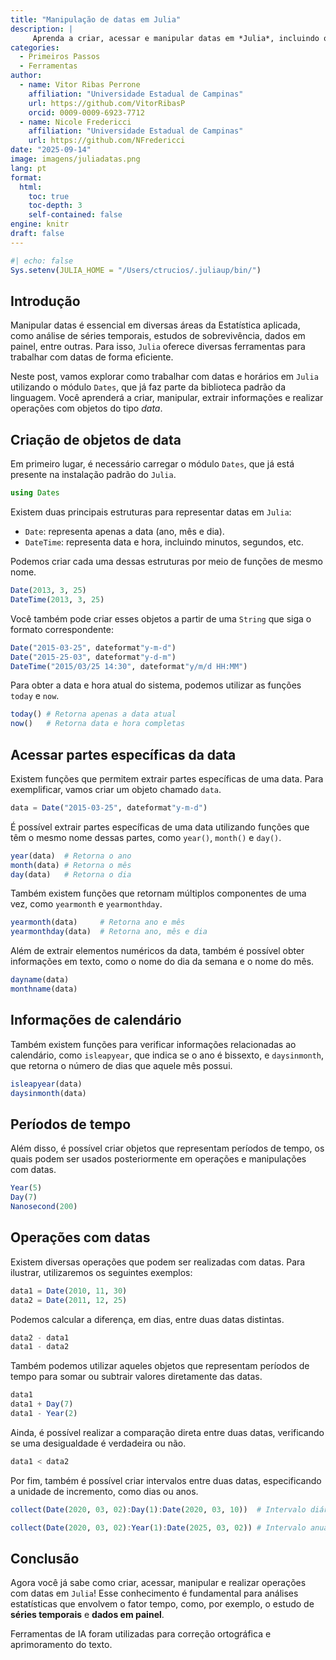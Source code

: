 ```yaml
---
title: "Manipulação de datas em Julia"
description: |
     Aprenda a criar, acessar e manipular datas em *Julia*, incluindo operações aritméticas e comparações entre períodos de tempo.
categories:
  - Primeiros Passos
  - Ferramentas
author:
  - name: Vitor Ribas Perrone
    affiliation: "Universidade Estadual de Campinas"
    url: https://github.com/VitorRibasP
    orcid: 0009-0009-6923-7712
  - name: Nicole Fredericci
    affiliation: "Universidade Estadual de Campinas"
    url: https://github.com/NFredericci
date: "2025-09-14"
image: imagens/juliadatas.png
lang: pt
format:
  html:
    toc: true
    toc-depth: 3
    self-contained: false
engine: knitr
draft: false
---
```



```r
#| echo: false
Sys.setenv(JULIA_HOME = "/Users/ctrucios/.juliaup/bin/")
```



## Introdução

::: {.justify}
Manipular datas é essencial em diversas áreas da Estatística aplicada, como análise de séries temporais, estudos de sobrevivência, dados em painel, entre outras. Para isso, `Julia` oferece diversas ferramentas para trabalhar com datas de forma eficiente.

Neste post, vamos explorar como trabalhar com datas e horários em `Julia` utilizando o módulo `Dates`, que já faz parte da biblioteca padrão da linguagem. Você aprenderá a criar, manipular, extrair informações e realizar operações com objetos do tipo _data_.
:::

## Criação de objetos de data

::: {.justify}
Em primeiro lugar, é necessário carregar o módulo `Dates`, que já está presente na instalação padrão do `Julia`.
:::

```julia
using Dates
```

::: {.justify}
Existem duas principais estruturas para representar datas em `Julia`:

- `Date`: representa apenas a data (ano, mês e dia).
- `DateTime`: representa data e hora, incluindo minutos, segundos, etc.

Podemos criar cada uma dessas estruturas por meio de funções de mesmo nome.
:::

```julia
Date(2013, 3, 25)
DateTime(2013, 3, 25)
```

:::{.justify}
Você também pode criar esses objetos a partir de uma `String` que siga o formato correspondente:
:::

```julia
Date("2015-03-25", dateformat"y-m-d")
Date("2015-25-03", dateformat"y-d-m")
DateTime("2015/03/25 14:30", dateformat"y/m/d HH:MM")
```

:::{.justify}
Para obter a data e hora atual do sistema, podemos utilizar as funções `today` e `now`.
:::

```julia
today() # Retorna apenas a data atual
now()   # Retorna data e hora completas
```

## Acessar partes específicas da data

:::{.justify}
Existem funções que permitem extrair partes específicas de uma data. Para exemplificar, vamos criar um objeto chamado `data`.
:::

```julia
data = Date("2015-03-25", dateformat"y-m-d")
```

:::{.justify}
É possível extrair partes específicas de uma data utilizando funções que têm o mesmo nome dessas partes, como `year()`, `month()` e `day()`.
:::

```julia
year(data)  # Retorna o ano
month(data) # Retorna o mês
day(data)   # Retorna o dia
```

:::{.justify}
Também existem funções que retornam múltiplos componentes de uma vez, como `yearmonth` e `yearmonthday`.
:::

```julia
yearmonth(data)     # Retorna ano e mês
yearmonthday(data)  # Retorna ano, mês e dia
```

:::{.justify}
Além de extrair elementos numéricos da data, também é possível obter informações em texto, como o nome do dia da semana e o nome do mês.
:::

```julia
dayname(data)
monthname(data)
```


## Informações de calendário

:::{.justify}
Também existem funções para verificar informações relacionadas ao calendário, como `isleapyear`, que indica se o ano é bissexto, e `daysinmonth`, que retorna o número de dias que aquele mês possui.
:::

```julia
isleapyear(data) 
daysinmonth(data)
```

## Períodos de tempo

:::{.justify}
Além disso, é possível criar objetos que representam períodos de tempo, os quais podem ser usados posteriormente em operações e manipulações com datas. 
:::

```julia
Year(5)
Day(7)
Nanosecond(200)
```

## Operações com datas

:::{.justify}
Existem diversas operações que podem ser realizadas com datas. Para ilustrar, utilizaremos os seguintes exemplos:
:::

```julia
data1 = Date(2010, 11, 30) 
data2 = Date(2011, 12, 25)
```

:::{.justify}
Podemos calcular a diferença, em dias, entre duas datas distintas.
:::

```julia
data2 - data1
data1 - data2
```

:::{.justify}
Também podemos utilizar aqueles objetos que representam períodos de tempo para somar ou subtrair valores diretamente das datas.
:::

```julia
data1
data1 + Day(7)
data1 - Year(2)
```

:::{.justify}
Ainda, é possível realizar a comparação direta entre duas datas, verificando se uma desigualdade é verdadeira ou não.
:::

```julia
data1 < data2
```

:::{.justify}
Por fim, também é possível criar intervalos entre duas datas, especificando a unidade de incremento, como dias ou anos.
:::

```julia
collect(Date(2020, 03, 02):Day(1):Date(2020, 03, 10))  # Intervalo diário
```

```julia
collect(Date(2020, 03, 02):Year(1):Date(2025, 03, 02)) # Intervalo anual
```

## Conclusão

:::{.justify}
Agora você já sabe como criar, acessar, manipular e realizar operações com datas em `Julia`! Esse conhecimento é fundamental para análises estatísticas que envolvem o fator tempo, como, por exemplo, o estudo de **séries temporais** e **dados em painel**.
:::

::: callout-note
Ferramentas de IA foram utilizadas para correção ortográfica e aprimoramento do texto.
:::
